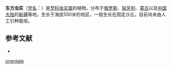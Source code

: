 {{Speciesbox
| name = 东方虫实
| status = 
| status_system = 
| image =
| genus = Corispermum
| species = orientale
| authority = Lam.
}}

'''东方虫实'''（[[学名|学名]]：{{lang|la|''Corispermum orientale''}}）是[[苋科|苋科]][[虫实属|虫实属]]的植物。分布于[[俄罗斯|俄罗斯]]、[[匈牙利|匈牙利]]、[[蒙古|蒙古]]以及[[中国大陆|中国大陆]]的[[新疆|新疆]]等地，生长于海拔550米的地区，一般生长在固定沙丘，目前尚未由人工引种栽培。

== 参考文献 ==
<div class="references-small">
* {{cite web| url =http://www.bioinfo.cn/db05/KmzwSpecies.php?action=view&id=3807| title =东方虫实| work =《中国高等植物数据库全库》| publisher =中国科学院微生物研究所| author =昆明植物研究所| accessdate =2009-02-25| deadurl =yes| archiveurl =https://web.archive.org/web/20160305053522/http://www.bioinfo.cn/db05/KmzwSpecies.php?action=view&id=3807| archivedate =2016-03-05}}
</div>
{{Taxonbar|from=Q10870405}}

{{DEFAULTSORT:Corispermum orientale}}
[[Category:虫实属|orientale]]


{{Amaranthaceae-stub}}